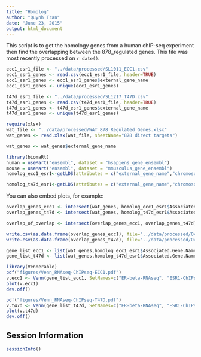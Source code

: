 ```yaml
---
title: "Homolog"
author: "Quynh Tran"
date: "June 23, 2015"
output: html_document
---
```

This script is to get the homology genes from a human chIP-seq experiment then find the overlapping between the 878_regulated genes. This file was most recently processed on ```r date()```.

```r
ecc1_esr1_file <- "../data/processed/SL1011_ECC1.csv"
ecc1_esr1_genes <- read.csv(ecc1_esr1_file, header=TRUE)
ecc1_esr1_genes <- ecc1_esr1_genes$external_gene_name
ecc1_esr1_genes <- unique(ecc1_esr1_genes)

t47d_esr1_file <- "../data/processed/SL1217_T47D.csv"
t47d_esr1_genes <- read.csv(t47d_esr1_file, header=TRUE)
t47d_esr1_genes <- t47d_esr1_genes$external_gene_name
t47d_esr1_genes <- unique(t47d_esr1_genes)

require(xlsx)
wat_file <- "../data/processed/WAT_878_Regulated_Genes.xlsx"
wat_genes <- read.xlsx(wat_file, sheetName="878 direct targets")

wat_genes <- wat_genes$external_gene_name

```


```r

library(biomaRt)
human = useMart("ensembl", dataset = "hsapiens_gene_ensembl")
mouse = useMart("ensembl", dataset = "mmusculus_gene_ensembl") 
homolog_ecc1_esr1<-getLDS(attributes = c("external_gene_name","chromosome_name", "start_position"), filters = "external_gene_name", values = ecc1_esr1_genes, mart = mouse, attributesL = c("hgnc_symbol", "chromosome_name","start_position"), martL = human)

homolog_t47d_esr1<-getLDS(attributes = c("external_gene_name","chromosome_name", "start_position"), filters = "external_gene_name", values = t47d_esr1_genes, mart = mouse, attributesL = c("hgnc_symbol", "chromosome_name","start_position"), martL = human)

```

You can also embed plots, for example:

```r
overlap_genes_ecc1 <- intersect(wat_genes, homolog_ecc1_esr1$Associated.Gene.Name)
overlap_genes_t47d <- intersect(wat_genes, homolog_t47d_esr1$Associated.Gene.Name)

overlap_of_overlap <- intersect(overlap_genes_ecc1, overlap_genes_t47d)

write.csv(as.data.frame(overlap_genes_ecc1), file="../data/processed/Overlap_WAT_and_ESR1_in_ECC1.csv")
write.csv(as.data.frame(overlap_genes_t47d), file="../data/processed/Overlap_WAT_and_ESR1_in_T47D.csv")

gene_list_ecc1 <- list(wat_genes,homolog_ecc1_esr1$Associated.Gene.Name)
gene_list_t47d <- list(wat_genes,homolog_t47d_esr1$Associated.Gene.Name)

library(Vennerable)
pdf("figures/Venn_RNAseq-ChIPseq-ECC1.pdf")
v.ecc1 <- Venn(gene_list_ecc1, SetNames=c("ER-beta-RNAseq", "ESR1-ChIPseq-ECC1"))
plot(v.ecc1)
dev.off()

pdf("figures/Venn_RNAseq-ChIPseq-T47D.pdf")
v.t47d <- Venn(gene_list_t47d, SetNames=c("ER-beta-RNAseq", "ESR1-ChIPseq-T47D"))
plot(v.t47d)
dev.off()
```


Session Information
---------------------

```r
sessionInfo()
```
